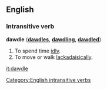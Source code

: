 == English ==
=== Intransitive verb ===
'''dawdle''' ('''[[dawdles]]''', '''[[dawdling]]''', '''[[dawdled]]''')

#To spend time [[idly]].
#To move or walk [[lackadaisically]].

[[Category:English intransitive verbs]]

[[it:dawdle]]